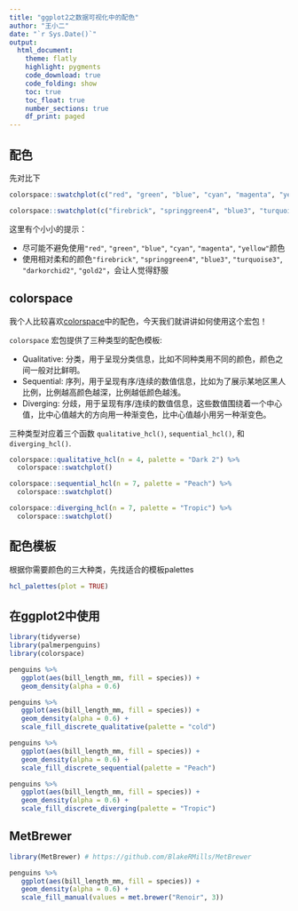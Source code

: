 ```yaml
---
title: "ggplot2之数据可视化中的配色"
author: "王小二"
date: "`r Sys.Date()`"
output: 
  html_document:
    theme: flatly
    highlight: pygments
    code_download: true
    code_folding: show
    toc: true
    toc_float: true
    number_sections: true
    df_print: paged
---
```


## 配色


先对比下
```r
colorspace::swatchplot(c("red", "green", "blue", "cyan", "magenta", "yellow"))
```


```r
colorspace::swatchplot(c("firebrick", "springgreen4", "blue3", "turquoise3", "darkorchid2", "gold2"))
```


这里有个小小的提示：

- 尽可能不避免使用`"red"`, `"green"`, `"blue"`, `"cyan"`, `"magenta"`, `"yellow"`颜色
- 使用相对柔和的颜色`"firebrick"`, `"springgreen4"`, `"blue3"`, `"turquoise3"`, `"darkorchid2"`, `"gold2"`，会让人觉得舒服



## colorspace

我个人比较喜欢[colorspace](http://colorspace.r-forge.r-project.org/articles/color_spaces.html)中的配色，今天我们就讲讲如何使用这个宏包！



`colorspace` 宏包提供了三种类型的配色模板:

- Qualitative: 分类，用于呈现分类信息，比如不同种类用不同的颜色，颜色之间一般对比鲜明。
- Sequential: 序列，用于呈现有序/连续的数值信息，比如为了展示某地区黑人比例，比例越高颜色越深，比例越低颜色越浅。
- Diverging: 分歧，用于呈现有序/连续的数值信息，这些数值围绕着一个中心值，比中心值越大的方向用一种渐变色，比中心值越小用另一种渐变色。

三种类型对应着三个函数 `qualitative_hcl()`, `sequential_hcl()`, 和 `diverging_hcl()`. 




```r
colorspace::qualitative_hcl(n = 4, palette = "Dark 2") %>% 
  colorspace::swatchplot()
```


```r
colorspace::sequential_hcl(n = 7, palette = "Peach") %>% 
  colorspace::swatchplot()
```


```r
colorspace::diverging_hcl(n = 7, palette = "Tropic") %>% 
  colorspace::swatchplot()
```


## 配色模板

根据你需要颜色的三大种类，先找适合的模板palettes
```r
hcl_palettes(plot = TRUE)
```


## 在ggplot2中使用

```r
library(tidyverse)
library(palmerpenguins)
library(colorspace)    
```


```r
penguins %>% 
   ggplot(aes(bill_length_mm, fill = species)) +
   geom_density(alpha = 0.6)
```


```r
penguins %>% 
   ggplot(aes(bill_length_mm, fill = species)) +
   geom_density(alpha = 0.6) +
   scale_fill_discrete_qualitative(palette = "cold")
```



```r
penguins %>% 
   ggplot(aes(bill_length_mm, fill = species)) +
   geom_density(alpha = 0.6) +
   scale_fill_discrete_sequential(palette = "Peach")
```


```r
penguins %>% 
   ggplot(aes(bill_length_mm, fill = species)) +
   geom_density(alpha = 0.6) +
   scale_fill_discrete_diverging(palette = "Tropic")
```



## MetBrewer

```r
library(MetBrewer) # https://github.com/BlakeRMills/MetBrewer

penguins %>% 
   ggplot(aes(bill_length_mm, fill = species)) +
   geom_density(alpha = 0.6) +
   scale_fill_manual(values = met.brewer("Renoir", 3))
```
 
